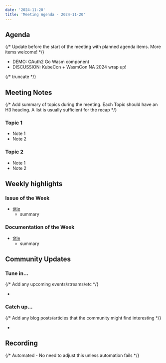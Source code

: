 ```yaml
---
date: '2024-11-20'
title: 'Meeting Agenda - 2024-11-20'
---
```


## Agenda

{/* Update before the start of the meeting with planned agenda items. More items welcome! */}

- DEMO: OAuth2 Go Wasm component
- DISCUSSION: KubeCon + WasmCon NA 2024 wrap up!

{/* truncate */}

## Meeting Notes

{/* Add summary of topics during the meeting. Each Topic should have an H3 heading. A list is usually sufficient for the recap */}

### Topic 1

- Note 1
- Note 2

### Topic 2

- Note 1
- Note 2

## Weekly highlights

### Issue of the Week

- [title](https://github.com/wasmcloud/wasmcloud/issues/)
  - summary

### Documentation of the Week

- [title](/docs/intro)
  - summary

## Community Updates

### Tune in…

{/* Add any upcoming events/streams/etc */}

-

### Catch up…

{/* Add any blog posts/articles that the community might find interesting */}

-

## Recording

{/* Automated - No need to adjust this unless automation fails */}

<YouTube url="https://www.youtube.com/watch?v=536w0CgiA0E" />
